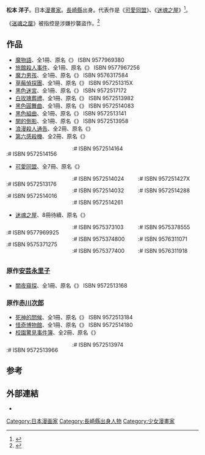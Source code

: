 {{japanese|japanese=松本 洋子|kana=まつもと ようこ|romaji=Matsumoto Yōko}}
{{漫畫}}
'''松本 洋子'''{{BD||4月4日|catIdx=Matsumoto Youko}}。日本[[漫畫家|漫畫家]]。[[長崎縣|長崎縣]]出身。代表作是《[[可愛同盟|可愛同盟]]》、《[[迷魂之屋|迷魂之屋]]》<ref>{{Cite book|title=日本漫画大百科 Encyclopedia of manga|last=漫友文化|first=|publisher=上海：上海人民美术出版社|year=2014.09|isbn=978-7-5322-9005-5|location=|pages=218}}</ref>。

《[[迷魂之屋|迷魂之屋]]》被指控是涉嫌抄襲盜作。<ref>{{cite web |title=パクリ疑惑！？『闇は集う』は本当に盗作なの？ |url=https://middle-edge.jp/articles/F5tmN |accessdate=2018-07-16 |archive-date=2019-05-03 |archive-url=https://web.archive.org/web/20190503232248/https://middle-edge.jp/articles/F5tmN |dead-url=no }}</ref>

==作品==
* [[魔物語|魔物語]]、全1冊、原名《{{lang|ja|魔物語}}》 ISBN 9577969380
* [[旅館殺人事件|旅館殺人事件]]、全1冊、原名《{{lang|ja|死を唄う星座}}》 ISBN 9577967256
* [[魔力男孩|魔力男孩]]、全1冊、原名《{{lang|ja|君が君であるために}}》 ISBN 9576317584
* [[草莓偵探團|草莓偵探團]]、全1冊、原名《{{lang|ja|ストロベリー探偵団}}》 ISBN 957251315X
* [[黑色迷宮|黑色迷宮]]、全1冊、原名《{{lang|ja|黒の迷宮}}》 ISBN 9572517172
* [[白玫瑰葬禮|白玫瑰葬禮]]、全1冊、原名《{{lang|ja|ばらの葬列}}》 ISBN 9572513982
* [[黑色圓舞曲|黑色圓舞曲]]、全1冊、原名《{{lang|ja|黒の輪舞}}》 ISBN 9572514083
* [[黑色組曲|黑色組曲]]、全1冊、原名《{{lang|ja|黒の組曲}}》 ISBN 9572513141
* [[闇的側影|闇的側影]]、全1冊、原名《{{lang|ja|見えないシルエット}}》 ISBN 9572513958
* [[浪漫殺人通告|浪漫殺人通告]]、全2冊、原名《{{lang|ja|殺意のメッセージ}}》
* [[第六感殺機|第六感殺機]]、全2冊、原名《{{lang|ja|見えない顔}}》
<div class="references-small" style="-moz-column-count:3; column-count:3;">
:# ISBN 9572514156
:# ISBN 9572514164
</div>
* [[可愛同盟|可愛同盟]]、全7冊、原名《{{lang|ja|すくらんぶる同盟}}》
<div class="references-small" style="-moz-column-count:3; column-count:3;">
:# ISBN 9572513176
:# ISBN 9572514016
:# ISBN 9572514024
:# ISBN 9572514032
:# ISBN 9572514261
:# ISBN 957251427X
:# ISBN 9572514288
</div>
* [[迷魂之屋|迷魂之屋]]、8冊待續、原名《{{lang|ja|闇は集う}}》
<div class="references-small" style="-moz-column-count:3; column-count:3;">
:# ISBN 9577969925
:# ISBN 9575371275
:# ISBN 9575373103
:# ISBN 9575374800
:# ISBN 9575377400
:# ISBN 9575378555
:# ISBN 9576311071
:# ISBN 9576311918
</div>

===原作[[安芸永里子|安芸永里子]]===
* [[闇夜窺探|闇夜窺探]]、全1冊、原名《{{lang|ja|だれかが見つめてる}}》 ISBN 9572513168

===原作[[赤川次郎|赤川次郎]]===
* [[死神的問候|死神的問候]]、全1冊、原名《{{lang|ja|殺人よこんにちは}}》 ISBN 9572513184
* [[怪奇博物館|怪奇博物館]]、全1冊、原名《{{lang|ja|怪奇博物館}}》 ISBN 9572514180
* [[校園驚見事件簿|校園驚見事件簿]]、全2冊、原名《{{lang|ja|ぬすまれた放課後}}》
<div class="references-small" style="-moz-column-count:3; column-count:3;">
:# ISBN 9572513966
:# ISBN 9572513974
</div>
==参考==
{{reflist}}

==外部連結==
* {{lang|ja|[http://hit.pos.to/manga/yoko_mat/index.shtml すくらんぶる特急]（ファンサイト）}}
{{DEFAULTSORT:Matsumoto Youko}}

[[Category:日本漫画家|Category:日本漫画家]]
[[Category:長崎縣出身人物|Category:長崎縣出身人物]]
[[Category:少女漫畫家|Category:少女漫畫家]]